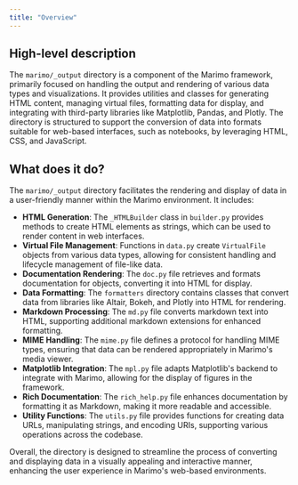 ```yaml
---
title: "Overview"
---
```


## High-level description

The `marimo/_output` directory is a component of the Marimo framework, primarily focused on handling the output and rendering of various data types and visualizations. It provides utilities and classes for generating HTML content, managing virtual files, formatting data for display, and integrating with third-party libraries like Matplotlib, Pandas, and Plotly. The directory is structured to support the conversion of data into formats suitable for web-based interfaces, such as notebooks, by leveraging HTML, CSS, and JavaScript.

## What does it do?

The `marimo/_output` directory facilitates the rendering and display of data in a user-friendly manner within the Marimo environment. It includes:

- **HTML Generation**: The `_HTMLBuilder` class in `builder.py` provides methods to create HTML elements as strings, which can be used to render content in web interfaces.
- **Virtual File Management**: Functions in `data.py` create `VirtualFile` objects from various data types, allowing for consistent handling and lifecycle management of file-like data.
- **Documentation Rendering**: The `doc.py` file retrieves and formats documentation for objects, converting it into HTML for display.
- **Data Formatting**: The `formatters` directory contains classes that convert data from libraries like Altair, Bokeh, and Plotly into HTML for rendering.
- **Markdown Processing**: The `md.py` file converts markdown text into HTML, supporting additional markdown extensions for enhanced formatting.
- **MIME Handling**: The `mime.py` file defines a protocol for handling MIME types, ensuring that data can be rendered appropriately in Marimo's media viewer.
- **Matplotlib Integration**: The `mpl.py` file adapts Matplotlib's backend to integrate with Marimo, allowing for the display of figures in the framework.
- **Rich Documentation**: The `rich_help.py` file enhances documentation by formatting it as Markdown, making it more readable and accessible.
- **Utility Functions**: The `utils.py` file provides functions for creating data URLs, manipulating strings, and encoding URIs, supporting various operations across the codebase.

Overall, the directory is designed to streamline the process of converting and displaying data in a visually appealing and interactive manner, enhancing the user experience in Marimo's web-based environments.